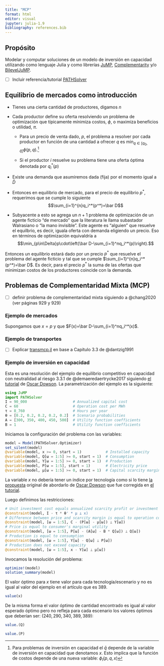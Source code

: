 ```yaml
---
title: "MCP"
format: html
editor: visual
jupyter: julia-1.9
bibliography: references.bib
---
```


## Propósito

Modelar y computar soluciones de un modelo de inversión en capacidad utilizando como lenguaje Julia y como librerías [JuMP](https://github.com/jump-dev/JuMP.jl), [Complementarity](https://github.com/chkwon/Complementarity.jl) y/o [BilevelJuMP](https://github.com/joaquimg/BilevelJuMP.jl).

-   [ ] Incluir referencia/tutorial [PATHSolver](https://github.com/chkwon/PATHSolver.jl)

## Equilibrio de mercados como introducción

-   Tienes una cierta cantidad de productores, digamos $n$

-   Cada productor define su oferta resolviendo un problema de optimización que típicamente mínimiza costos, $\phi$, o maximiza beneficios o utilidad, $\pi$.

    -   Para un precio de venta dado, $p$, el problema a resolver por cada productor en función de una cantidad a ofrecer $q$ es $\min_{q\in[q_0,\bar q]}\phi(p,q)$.[^1]

    -   Si el productor $i$ resuelve su problema tiene una oferta óptima denotada por $q_i^*(p)$

-   Existe una demanda que asumiremos dada (fija) por el momento igual a $\bar D$

-   Entonces en equilibrio de mercado, para el precio de equilibrio $p^*$, requerimos que se cumple lo siguiente $$\sum_{i=1}^{n}q_i^*(p^*)=\bar D$$

-   Subyacente a esto se agrega un $n+1$ problema de optimización de un agente ficticio "de mercado" que la literatura le llama subastador Walrasiano o "la mano invisible". Este agente es "alguien" que resuelve el equilbrio, es decir, iguala oferta con demanda eligiendo un precio. Eso en términos de optimización equivaldría a $$\min_{p\in\Delta}p\cdot\left(\bar D-\sum_{i=1}^nq_i^*(p)\right).$$

[^1]: Para problemas de inversión en capacidad el $\bar q$ depende de la variable de inversión en capacidad que denotamos $x$. Esto implica que la función de costos depende de una nueva variable: $\phi_I(p,q,x)$

Entonces un equilibrio estará dado por un precio $p^*$ que resuelve el problema del agente ficticio y tal que se cumple $\sum_{i=1}^{n}q_i^*(p^*)=\bar D$. Es decir, para el precio $p^*$ la suma de las ofertas que minimizan costos de los productores coincide con la demanda.

## Problemas de Complementaridad Mixta (MCP)

-   [ ] definir problema de complementaridad mixta siguiendo a @chang2020 (ver páginas 929 y 929)

### Ejemplo de mercados

Supongamos que $x=p$ y que $F(x)=\bar D-\sum_{i=1}^nq_i^*(x)$.

### Ejemplo de transportes

-   [ ] Explicar [transmcp.jl](https://github.com/chkwon/Complementarity.jl/blob/master/examples/mcp/transmcp.jl) en base a Capítulo 3.3 de @dantzig1991

### Ejemplo de inversión en capacidad

Esta es una resolución del ejemplo de equilibrio competitivo en capacidad con neutralidad al riesgo 3.3.1 de @demaeredaertrycke2017 siguiendo [el tutorial](https://jump.dev/JuMP.jl/stable/tutorials/nonlinear/complementarity/#Electricity-consumption) de [Oscar Dowson](https://github.com/odow). La parametrización del ejemplo es la siguiente:

```julia
using JuMP
import PATHSolver
I = 90_000                     # Annualized capital cost
C = 60                         # Operation cost per MWh
τ = 8_760                      # Hours per year
θ = [0.2, 0.2, 0.2, 0.2, 0.2]  # Scenario probabilities
A = [300, 350, 400, 450, 500]  # Utility function coefficients
B = 1                          # Utility function coefficients
```

Iniciamos la configuración del problema con las variables:

```julia
model = Model(PATHSolver.Optimizer)
set_silent(model)
@variable(model, x >= 0, start = 1)           # Installed capacity
@variable(model, Q[ω = 1:5] >= 0, start = 1)  # Consumption
@variable(model, Y[ω = 1:5] >= 0, start = 1)  # Production
@variable(model, P[ω = 1:5], start = 1)       # Electricity price
@variable(model, μ[ω = 1:5] >= 0, start = 1)  # Capital scarcity margin
```

La variable $x$ no debería tener un índice por tecnología como si lo tiene [la propuesta](https://discourse.julialang.org/t/complementarity-jl-whit-path/103081/7) original de abordarlo de [Oscar Dowson](https://github.com/odow) que fue corregida en [el tutorial](https://jump.dev/JuMP.jl/stable/tutorials/nonlinear/complementarity/#Electricity-consumption).

Luego definimos las restricciones:

```julia
# Unit investment cost equals annualized scarcity profit or investment is 0
@constraint(model, I - τ * θ' * μ ⟂ x)
# Difference between price and scarcity margin is equal to operation cost
@constraint(model, [ω = 1:5], C - (P[ω] - μ[ω]) ⟂ Y[ω])
# Price is equal to consumer's marginal utility
@constraint(model, [ω = 1:5], P[ω] - (A[ω] - B * Q[ω]) ⟂ Q[ω])
# Production is equal to consumption
@constraint(model, [ω = 1:5], Y[ω] - Q[ω] ⟂ P[ω])
# Production does not exceed capacity
@constraint(model, [ω = 1:5], x - Y[ω] ⟂ μ[ω])
```

Invocamos la resolución del problema:

```julia
optimize!(model)
solution_summary(model)
```

El valor óptimo para $x$ tiene valor para cada tecnología/escenario y no es igual al valor del ejemplo en el artículo que es $389$.

```julia
value(x)
```

De la misma forma el valor óptimo de cantidad encontrado es igual al valor esperado óptimo pero no refleja para cada escenario los valores óptimos que deberían ser: $(240,290,340,389,389)$:

```julia
value.(Q)
```

```julia
value.(P)
```
